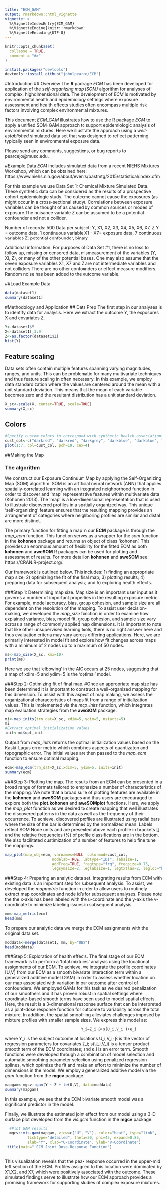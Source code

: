 ```yaml
---
title: "ECM_GAM"
output: rmarkdown::html_vignette
vignette: >
  %\VignetteIndexEntry{ECM_GAM}
  %\VignetteEngine{knitr::rmarkdown}
  %\VignetteEncoding{UTF-8}
---
```


```r
knitr::opts_chunk$set(
  collapse = TRUE,
  comment = "#>"
)
```

```r
install.packages("devtools")
devtools::install_github("johnlpearce/ECM")
```

#Introduction
## Overview
The **R** package *ECM* has been developed for application of the *self-organizing map (SOM)* algorithm for analyses of complex, highdimensional data. The development of *ECM* is motivated by environmental health and epidemiology settings where exposure assessment and health effects studies often encompass multiple risk factors involving complex environmental mixtures.  

This document *ECM_GAM* illustrates how to use the R package *ECM* to apply a unified SOM-GAM approach to support epidemiologic analysis of environmental mixtures. Here we illustrate the approach using a *well-established* simulated data set that was designed to reflect patterning typically seen in environmental exposure data.   

Please send any comments, suggestions, or bug reports to pearcejo@musc.edu.

#Example Data
*ECM* includes simulated data from a recent NIEHS Mixtures Workshop, which can be obtained here:
https://www.niehs.nih.gov/about/events/pastmtg/2015/statistical/index.cfm


For this example we use Data Set 1: Chemical Mixture Simulated Data. These synthetic data can be considered as the results of a prospective cohort epidemiologic study. The outcome cannot cause the exposures (as might occur in a cross-sectional study). Correlations between exposure variables can be thought of as caused by common sources or modes of exposure.The nuisance variable Z can be assumed to be a potential confounder and not a collider.

Number of records: 500
Data per subject: Y, X1, X2, X3, X4, X5, X6, X7, Z
Y = outcome data, 1 continuous variable
X1 - X7= exposure data, 7 continuous variables
Z: potential confounder, binary

Additional information:
For purposes of Data Set #1, there is no loss to follow up, missing or censored data, mismeasurement of the variables (Y, Xi, Z), or many of the other potential biases. 
One may also assume that the seven exposure variables X1, X7 and Z are not intermediate variables and not colliders.There are no other confounders or effect measure modifiers. Random noise has been added to the outcome variable.

##Load Example Data
```r
data(dataset1)
summary(dataset1)
```

#Methodology and Application
## Data Prep
The first step in our analyses is to identify data for analysis. Here we extract the outcome Y, the exposures X and covariates Z. 

```r
Y<-dataset1$Y
X<-dataset1[,3:9]
Z<-as.factor(dataset1$Z)
hist(Y)
```

## Feature scaling  
Data sets often contain multiple features spanning varying magnitudes, ranges, and units. This can be problematic for many multivariate techniques and thus feature scaling in often necessary. In this example, we employ data standardization where the values are centered around the mean with a unit standard deviation. This means that the mean of each variable becomes zero and the resultant distribution has a unit standard deviation.      

```r
X_sc<-scale(X, center=TRUE, scale=TRUE)
summary(X_sc)
```
## Colors
```r
#Specify custom colors to correspond with synthetic health associations. Red: exposure has positive association with outcome; Grey: exposure has no association; Blue: exposure has negative association with outcome.
cust_col<-c("darkred", "darkred", "darkgrey", "darkblue", "darkblue", "darkgrey", "darkred")
plot(1:7, col=cust_col, pch=19, cex=4)

```

##Making the Map 

### The algorithm
We construct our Exposure Continuum Map by applying the Self-Organizing Map (SOM) algorithm. SOM is an artificial neural network (ANN) that applies spatially-correlated learning with an integrated neighborhood function in order to discover and ‘map’ representative features within multivariate data (Kohonen 2013). The ‘map’ is a low-dimensional representation that is used to illustrate discovered profiles in a spatially organized way. This unique ‘self-organizing’ feature ensures that the resulting mapping provides an arrangement of categories where neighboring profiles are similar and distal are more distinct.

The primary function for fitting a map in our **ECM** package is through the *map_ecm* function. This function serves as a wrapper for the *som* function in the **kohonen** package and returns an object of class 'kohonen'. This provides an enormous amount of flexibility for the fitted ECM as both **kohonen**  and **aweSOM** R packages can be used for plotting and assessment of results. For more detail on **kohonen** and **aweSOM** see:  https://CRAN.R-project.org/.

Our framework is outlined below. This includes: 1) finding an appropriate map size; 2) optimizing the fit of the final map; 3) plotting results; 4) preparing data for subsequent analysis; and 5) exploring health effects.   

###Step 1: Determining map size. 
Map size is an important user input as it governs a number of important properties in the resulting exposure metric. For example, model accuracy, bias, group cohesion, and sample size are all dependent on the resolution of the mapping. To assist user decision-making, we developed the *map_size* function in order to examine how explained variance, bias, model fit, group cohesion, and sample size vary across a range of commonly applied map dimensions. It is important to note that like other unsupervised learning tools, there is no right answer here and thus evaluation criteria may vary across differing applications. Here, we are primarily interested in model fit and explore how fit changes across maps with a minimum of 2 nodes up to a maximum of 50 nodes.

```r
ms<-map_size(X_sc, kmx=10)
print(ms)
```

Here we see that 'elbowing' in the AIC occurs at 25 nodes, suggesting that a map of xdim=5 and ydim=5 is the 'optimal' model.      

###Step 2: Optimizing fit of final map. 
#Once an appropriate map size has been determined it is important to construct a well-organized mapping for this dimension. To assist with this aspect of map making, we assess the organizational characteristics of maps fit from a range of initialization values. This is implemented via the *map_inits* function, which integrates map evaluation strategies from the **aweSOM** package. 

```r
mi<-map_inits(trn_dat=X_sc, xdim=5, ydim=5, nstarts=5)
mi
#Extract optimal initialization values
init<-mi$opt_init
```

Output from *map_inits* returns the optimal initialization values based on the Kaski-Lagus error metric which combines aspects of quantizaton and topographic error. The initial values are then passed to the *map_ecm* function to ensure optimal mapping. 

```r
ecm<-map_ecm(trn_dat=X_sc,xdim=5, ydim=5, inits=init) 
summary(ecm)
```
###Step 3: Plotting the map.
The results from an ECM can be presented in a broad range of formats tailored to emphasize a number of characteristics of the mapping. We note that a broad suite of plotting features are available in the **kohonen** and **aweSOM** packages and thus users are encouraged to explore both the **plot.kohonen** and **aweSOMplot** functions. Here, we apply the *map_plot* function as we desired to create mapping that well illustrates the discovered patterns in the data as well as the frequency of their occurrence. To achieve, discovered profiles are illustrated using radial bars where the size of the bar is determined by the normalized mean. Labels reflect SOM Node units and are presented above each profile in brackets [] and the relative frequencies (%) of profile classifications are in the bottom. We also facilitated custimization of a number of features to help fine tune the mappings.  

```r
map_plot(map_obj=ecm, varnames=NULL, colormod=cust_col,
                     nodelab=TRUE, labtype="IDs", labsize=1,
                     addFreq=TRUE, freqtype="frq", freqsize=0.75,
                     legsymsize=2, leglabsize=1, legtxtlas=2, legloc="bottom")
```

###Step 4: Preparing an analytic data set. 
Integrating results from ECM with existing data is an important step for subsequent analysis. To assist, we developed the *mapmetric* function in order to allow users to routinely extract map coordinates and node id's for subsequent analyses. Please note the the x-axis has been labeled with the u-coordinate and the y-axis the v-coordinate to minimize labeling issues in subsequent analysis.

```r
mm<-map_metric(ecm)
head(mm)
```

To prepare our analytic data we merge the ECM assignments with the original data set.
```r
moddata<-merge(dataset1, mm, by="OBS")
head(moddata)
```

###Step 5: Exploration of health effects.
The final stage of our ECM framework is to perform a 'total mixtures' analysis using the locational assignments of our ECM. To achieve, we integrate the profile coordinates [U,V] from our ECM as a smooth bivariate interaction term within a generalized additive model (GAM) in order to assess whether location on our map associated with variation in our outcome after control of confounders. We employed GAMs for this task as we desired penalization of our smoothers and it has proven robust in spatial settings where coordinate-based smooth terms have been used to model spatial effects. Here, the result is a 3-dimensional response surface that can be interpreted as a joint-dose response function for outcome to variability across the total mixture. In addition, the spatial smoothing alleviates challenges imposed by mixture profiles with smaller sample sizes. We express this model as:

                                      Y_i=Z_i β+s(U_i,V_i )+ϵ_i 			                       	
where Y_i is the subject outcome at locations U_i,V_i; β is the vector of regression parameters for covariates Z_i; s(U_i,V_i) is a tensor product smooth term of the ECM coordinates; and ϵ_i is an error term. Smooth functions were developed through a combination of model selection and automatic smoothing parameter selection using penalized regression splines, which optimize the fit and make an effort to minimize the number of dimensions in the model. We employ a generalized additive model via the *gam* function from the **mgcv** package. 
```r
mapgam<-mgcv::gam(Y ~ Z + te(U,V), data=moddata)
summary(mapgam)
```
In this example, we see that the ECM bivariate smooth model was a significant predictor in the model. 

Finally, we illustrate the estimated joint effect from our model using a 3-D surface plot developed from the *vis.gam* function in the **mgcv** package.
```r
  #Plot GAM results
  mgcv::vis.gam(mapgam, view=c("U", "V"), color="heat", type="link",
          ticktype="detailed", theta=30, phi=45, expand=0.85,
          zlab="Y", xlab="U-Coordinate", ylab="V-Coordinate")
 title(main=" ECM Joint Dose-Response Function")
 
```
This visualization reveals that the peak response occurred in the upper-mid left section of the ECM. Profiles assigned to this location were dominated by X1,X2, and X7, which were positively associated with the outcome. These simulated findings serve to illustrate how our ECM approach provides a promising framework for supporting studies of complex exposure mixtures.    

